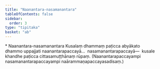 ```yaml
---
title: "Naanantara-nasamanantara"
tableOfContents: false
sidebar:
  order: 3
type: "tipitaka"
basket: "ab"
---
```



<DynamicBreadcrumb />

<Paragraph type="center">
* Naanantara-nasamanantara
</Paragraph>

<Division number="37">

<Paragraph number="217">
Kusalaṃ dhammaṃ paṭicca abyākato dhammo uppajjati naanantarapaccayā…  nasamanantarapaccayā—  kusale khandhe paṭicca cittasamuṭṭhānaṃ rūpaṃ. (Naanantarapaccayampi nasamanantarapaccayampi naārammaṇapaccayasadisaṃ.)
</Paragraph>
</Division>